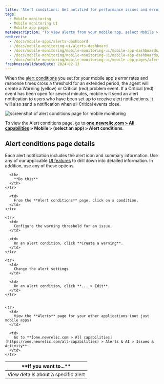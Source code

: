 ```yaml
---
title: 'Alert conditions: Get notified for performance issues and errors'
tags:
  - Mobile monitoring
  - Mobile monitoring UI
  - Mobile app pages
metaDescription: "To view alerts from your mobile app, select Mobile > (select an app) > App > Alerts."
redirects:
  - /docs/mobile-apps/alerts-dashboard
  - /docs/mobile-monitoring-ui/alerts-dashboard
  - /docs/mobile-monitoring/mobile-monitoring-ui/mobile-app-dashboards/alerts-dashboard-mobile-apps
  - /docs/mobile-monitoring/mobile-monitoring-ui/mobile-app-dashboards/alerts-page-mobile-apps
  - /docs/mobile-monitoring/mobile-monitoring-ui/mobile-app-pages/alerts-page-mobile-apps
freshnessValidatedDate: 2024-02-13
---
```



When the [alert conditions](/docs/mobile-apps/alert-settings) you set for your mobile app's error rates and response times cross a threshold for an extended period, the <InlinePopover type="mobile" /> agent will create a Warning (yellow) or Critical (red) problem event. If a Critical (red) event has been open for several minutes, mobile will send an alert notification to users who have been set up to receive alert notifications. It will also send a notification when all Critical events close.

<img
    title="alert conditions page "
    alt="screenshot of alert conditions page for mobile monitoring"
    src={mobileAlertConditionsPage}
/>

To view the Alert conditions page, go to **[one.newrelic.com > All capabilities](https://one.newrelic.com/all-capabilities) > Mobile > (select an app) > Alert conditions**.

## Alert conditions page details

Each alert notification includes the alert icon and summary information. Use any of our applicable [UI features](/docs/new-relic-solutions/new-relic-one/introduction-new-relic-platform) to drill down into detailed information. In addition, use any of these options:

<table>
  <thead>
    <tr>
      <th width={200}>
        **If you want to...**
      </th>

      <th>
        **Do this**
      </th>
    </tr>
  </thead>

  <tbody>
    <tr>
      <td>
        View details about a specific alert
      </td>

      <td>
        From the **Alert conditions** page, click on a condition.
      </td>
    </tr>

    <tr>
      <td>
        Configure the warning threshold for an issue,
      </td>

      <td>
        On an alert condition, click **Create a warning**.
      </td>
    </tr>

    <tr>
      <td>
        Change the alert settings
      </td>

      <td>
        On an alert condition, click **... > Edit**.
      </td>
    </tr>


    <tr>
      <td>
        View the **Alerts** page for your other applications (not just mobile apps)
      </td>

      <td>
        Go to **[one.newrelic.com > All capabilities](https://one.newrelic.com/all-capabilities) > Alerts & AI > Issues & Activity**.
      </td>
    </tr>
  </tbody>
</table>
